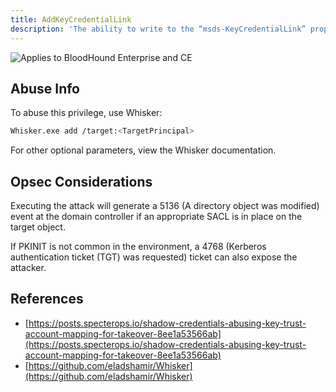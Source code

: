 ---
title: AddKeyCredentialLink
description: 'The ability to write to the “msds-KeyCredentialLink” property on a user or computer. Writing to this property allows an attacker to create “Shadow Credentials” on the object and authenticate as the principal using kerberos PKINIT.'
---

<img noZoom src="/assets/enterprise-AND-community-edition-pill-tag.svg" alt="Applies to BloodHound Enterprise and CE"/>


## Abuse Info

To abuse this privilege, use Whisker:

```bash
Whisker.exe add /target:<TargetPrincipal>
```

For other optional parameters, view the Whisker documentation.

## Opsec Considerations

Executing the attack will generate a 5136 (A directory object was modified) event at the domain controller if an appropriate SACL is in place on the target object.

If PKINIT is not common in the environment, a 4768 (Kerberos authentication ticket (TGT) was requested) ticket can also expose the attacker.

## References

* [https://posts.specterops.io/shadow-credentials-abusing-key-trust-account-mapping-for-takeover-8ee1a53566ab](https://posts.specterops.io/shadow-credentials-abusing-key-trust-account-mapping-for-takeover-8ee1a53566ab)
* [https://github.com/eladshamir/Whisker](https://github.com/eladshamir/Whisker)
